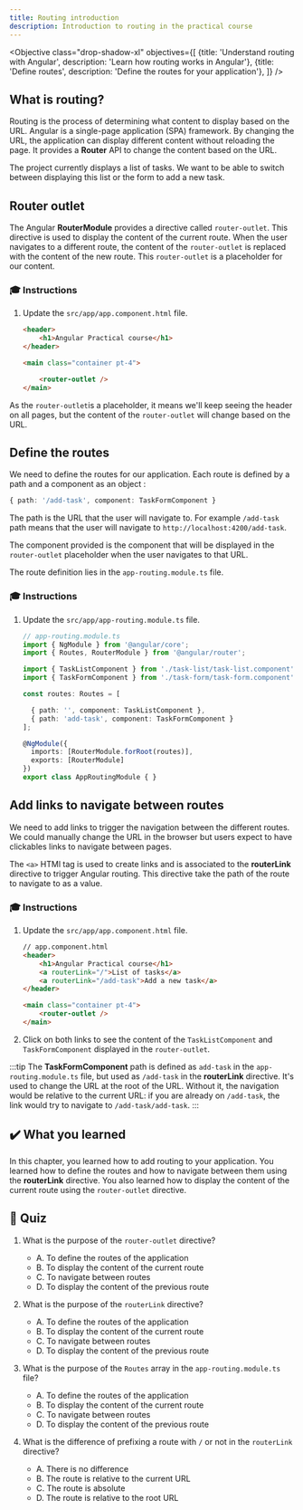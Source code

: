 ```yaml
---
title: Routing introduction
description: Introduction to routing in the practical course
---
```



<Objective class="drop-shadow-xl" objectives={[
{title: 'Understand routing with Angular', description: 'Learn how routing works in Angular'},
{title: 'Define routes', description: 'Define the routes for your application'},
]} />

## What is routing?

Routing is the process of determining what content to display based on the URL.
Angular is a single-page application (SPA) framework. By changing the URL, the application can display different content without reloading the page.
It provides a **Router** API to change the content based on the URL.

The project currently displays a list of tasks.
We want to be able to switch between displaying this list or the form to add a new task.

## Router outlet

The Angular **RouterModule** provides a directive called `router-outlet`. This directive is used to display the content of the current route. When the user navigates to a different route, the content of the `router-outlet` is replaced with the content of the new route.
This `router-outlet` is a placeholder for our content.

### 🎓 Instructions

<Steps>

1. Update the `src/app/app.component.html` file.

    ```html ins={"Add router-outlet as a placeholder for routed content": 6-7}
    <header>
        <h1>Angular Practical course</h1>
    </header>

    <main class="container pt-4">

        <router-outlet />
    </main>
    ```

</Steps>

As the `router-outlet`is a placeholder, it means we'll keep seeing the header on all pages, but the content of the `router-outlet` will change based on the URL.

## Define the routes

We need to define the routes for our application. Each route is defined by a path and a component as an object :

```typescript
{ path: '/add-task', component: TaskFormComponent }
```

The path is the URL that the user will navigate to. For example `/add-task` path means that the user will navigate to `http://localhost:4200/add-task`.

The component provided is the component that will be displayed in the `router-outlet` placeholder when the user navigates to that URL.

The route definition lies in the `app-routing.module.ts` file.

### 🎓 Instructions

<Steps>

1. Update the `src/app/app-routing.module.ts` file.

    ```typescript ins={"Import the components for each route": 4-6} ins={"Define the routes": 9-11}
    // app-routing.module.ts
    import { NgModule } from '@angular/core';
    import { Routes, RouterModule } from '@angular/router';

    import { TaskListComponent } from './task-list/task-list.component';
    import { TaskFormComponent } from './task-form/task-form.component';

    const routes: Routes = [

      { path: '', component: TaskListComponent },
      { path: 'add-task', component: TaskFormComponent }
    ];

    @NgModule({
      imports: [RouterModule.forRoot(routes)],
      exports: [RouterModule]
    })
    export class AppRoutingModule { }
    ```

</Steps>


## Add links to navigate between routes

We need to add links to trigger the navigation between the different routes.
We could manually change the URL in the browser but users expect to have clickables links to navigate between pages.

The `<a>` HTMl tag is used to create links and is associated to the **routerLink** directive to trigger Angular routing. This directive take the path of the route to navigate to as a value.

### 🎓 Instructions

<Steps>

1. Update the `src/app/app.component.html` file.

    ```html ins={"Add links to navigate between routes": 3-5}
    // app.component.html
    <header>
        <h1>Angular Practical course</h1>
        <a routerLink="/">List of tasks</a>
        <a routerLink="/add-task">Add a new task</a>
    </header>

    <main class="container pt-4">
        <router-outlet />
    </main>
    ```


2. Click on both links to see the content of the `TaskListComponent` and `TaskFormComponent` displayed in the `router-outlet`.

</Steps>

:::tip
The **TaskFormComponent** path is defined as `add-task` in the `app-routing.module.ts` file, but used as `/add-task` in the **routerLink** directive.
It's used to change the URL at the root of the URL. Without it, the navigation would be relative to the current URL: if you are already on `/add-task`, the link would try to navigate to `/add-task/add-task`.
:::

## ✔️ What you learned

In this chapter, you learned how to add routing to your application. You learned how to define the routes and how to navigate between them using the **routerLink** directive. You also learned how to display the content of the current route using the `router-outlet` directive.

## 🚦 Quiz

1. What is the purpose of the `router-outlet` directive?
    - A. To define the routes of the application
    - B. To display the content of the current route
    - C. To navigate between routes
    - D. To display the content of the previous route

2. What is the purpose of the `routerLink` directive?
    - A. To define the routes of the application
    - B. To display the content of the current route
    - C. To navigate between routes
    - D. To display the content of the previous route

3. What is the purpose of the `Routes` array in the `app-routing.module.ts` file?

    - A. To define the routes of the application
    - B. To display the content of the current route
    - C. To navigate between routes
    - D. To display the content of the previous route

4. What is the difference of prefixing a route with `/` or not in the `routerLink` directive?

    - A. There is no difference
    - B. The route is relative to the current URL
    - C. The route is absolute
    - D. The route is relative to the root URL

